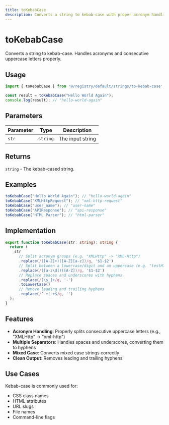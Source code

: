 ```yaml
---
title: toKebabCase
description: Converts a string to kebab-case with proper acronym handling
---
```


# toKebabCase

Converts a string to kebab-case. Handles acronyms and consecutive uppercase letters properly.

## Usage

```typescript
import { toKebabCase } from '@/registry/default/strings/to-kebab-case';

const result = toKebabCase("Hello World Again");
console.log(result); // "hello-world-again"
```

## Parameters

| Parameter | Type     | Description      |
|-----------|----------|------------------|
| `str`     | `string` | The input string |

## Returns

`string` - The kebab-cased string.

## Examples

```typescript
toKebabCase("Hello World Again"); // "hello-world-again"
toKebabCase("XMLHttpRequest"); // "xml-http-request"
toKebabCase("user_name"); // "user-name"
toKebabCase("APIResponse"); // "api-response"
toKebabCase("HTML Parser"); // "html-parser"
```

## Implementation

```typescript
export function toKebabCase(str: string): string {
  return (
    str
      // Split acronym groups (e.g. "XMLHttp" -> "XML-Http")
      .replace(/([A-Z]+)([A-Z][a-z])/g, '$1-$2')
      // Split between a lowercase/digit and an uppercase (e.g. "testHTTP" -> "test-HTTP")
      .replace(/([a-z\d])([A-Z])/g, '$1-$2')
      // Replace spaces and underscores with hyphens
      .replace(/[\s_]+/g, '-')
      .toLowerCase()
      // Remove leading and trailing hyphens
      .replace(/^-+|-+$/g, '')
  );
}
```

## Features

- **Acronym Handling**: Properly splits consecutive uppercase letters (e.g., "XMLHttp" → "xml-http")
- **Multiple Separators**: Handles spaces and underscores, converting them to hyphens
- **Mixed Case**: Converts mixed case strings correctly
- **Clean Output**: Removes leading and trailing hyphens

## Use Cases

Kebab-case is commonly used for:
- CSS class names
- HTML attributes
- URL slugs
- File names
- Command-line flags
